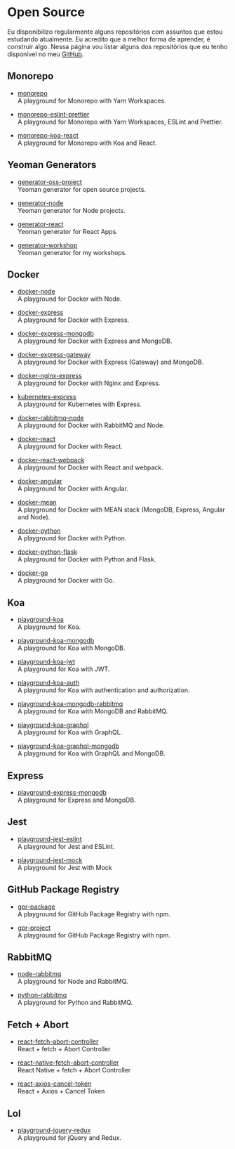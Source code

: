# Open Source

Eu disponibilizo regularmente alguns repositórios com assuntos que estou estudando atualmente. Eu acredito que a melhor forma de aprender, é construir algo. Nessa página vou listar alguns dos repositórios que eu tenho disponível no meu [GitHub](https://github.com/robertoachar).

## Monorepo

- [monorepo](https://github.com/robertoachar/monorepo)  
  A playground for Monorepo with Yarn Workspaces.

- [monorepo-eslint-prettier](https://github.com/robertoachar/monorepo-eslint-prettier)  
  A playground for Monorepo with Yarn Workspaces, ESLint and Prettier.

- [monorepo-koa-react](https://github.com/robertoachar/monorepo-koa-react)  
  A playground for Monorepo with Koa and React.

## Yeoman Generators

- [generator-oss-project](https://github.com/robertoachar/generator-oss-project)  
  Yeoman generator for open source projects.

- [generator-node](https://github.com/robertoachar/generator-node)  
  Yeoman generator for Node projects.

- [generator-react](https://github.com/robertoachar/generator-react)  
  Yeoman generator for React Apps.

- [generator-workshop](https://github.com/robertoachar/generator-workshop)  
  Yeoman generator for my workshops.

## Docker

- [docker-node](https://github.com/robertoachar/docker-node)  
  A playground for Docker with Node.

- [docker-express](https://github.com/robertoachar/docker-express)  
  A playground for Docker with Express.

- [docker-express-mongodb](https://github.com/robertoachar/docker-express-mongodb)  
  A playground for Docker with Express and MongoDB.

- [docker-express-gateway](https://github.com/robertoachar/docker-express-gateway)  
  A playground for Docker with Express (Gateway) and MongoDB.

- [docker-nginx-express](https://github.com/robertoachar/docker-nginx-express)  
  A playground for Docker with Nginx and Express.

- [kubernetes-express](https://github.com/robertoachar/kubernetes-express)  
  A playground for Kubernetes with Express.

- [docker-rabbitmq-node](https://github.com/robertoachar/docker-rabbitmq-node)  
  A playground for Docker with RabbitMQ and Node.

- [docker-react](https://github.com/robertoachar/docker-react)  
  A playground for Docker with React.

- [docker-react-webpack](https://github.com/robertoachar/docker-react-webpack)  
  A playground for Docker with React and webpack.

- [docker-angular](https://github.com/robertoachar/docker-angular)  
  A playground for Docker with Angular.

- [docker-mean](https://github.com/robertoachar/docker-mean)  
  A playground for Docker with MEAN stack (MongoDB, Express, Angular and Node).

- [docker-python](https://github.com/robertoachar/docker-python)  
  A playground for Docker with Python.

- [docker-python-flask](https://github.com/robertoachar/docker-python-flask)  
  A playground for Docker with Python and Flask.

- [docker-go](https://github.com/robertoachar/docker-go)  
  A playground for Docker with Go.

## Koa

- [playground-koa](https://github.com/robertoachar/playground-koa)  
  A playground for Koa.

- [playground-koa-mongodb](https://github.com/robertoachar/playground-koa-mongodb)  
  A playground for Koa with MongoDB.

- [playground-koa-jwt](https://github.com/robertoachar/playground-koa-jwt)  
  A playground for Koa with JWT.

- [playground-koa-auth](https://github.com/robertoachar/playground-koa-auth)  
  A playground for Koa with authentication and authorization.

- [playground-koa-mongodb-rabbitmq](https://github.com/robertoachar/playground-koa-mongodb-rabbitmq)  
  A playground for Koa with MongoDB and RabbitMQ.

- [playground-koa-graphql](https://github.com/robertoachar/playground-koa-graphql)  
  A playground for Koa with GraphQL.

- [playground-koa-graphql-mongodb](https://github.com/robertoachar/playground-koa-graphql-mongodb)  
  A playground for Koa with GraphQL and MongoDB.

## Express

- [playground-express-mongodb](https://github.com/robertoachar/playground-express-mongodb)  
  A playground for Express and MongoDB.

## Jest

- [playground-jest-eslint](https://github.com/robertoachar/playground-jest-eslint)  
  A playground for Jest and ESLint.

- [playground-jest-mock](https://github.com/robertoachar/playground-jest-mock)  
  A playground for Jest with Mock

## GitHub Package Registry

- [gpr-package](https://github.com/robertoachar/gpr-package)  
  A playground for GitHub Package Registry with npm.

- [gpr-project](https://github.com/robertoachar/gpr-project)  
  A playground for GitHub Package Registry with npm.

## RabbitMQ

- [node-rabbitmq](https://github.com/robertoachar/node-rabbitmq)  
  A playground for Node and RabbitMQ.

- [python-rabbitmq](https://github.com/robertoachar/python-rabbitmq)  
  A playground for Python and RabbitMQ.

## Fetch + Abort

- [react-fetch-abort-controller](https://github.com/robertoachar/react-fetch-abort-controller)  
  React + fetch + Abort Controller

- [react-native-fetch-abort-controller](https://github.com/robertoachar/react-native-fetch-abort-controller)  
  React Native + fetch + Abort Controller

- [react-axios-cancel-token](https://github.com/robertoachar/react-axios-cancel-token)  
  React + Axios + Cancel Token

## Lol

- [playground-jquery-redux](https://github.com/robertoachar/playground-jquery-redux)  
  A playground for jQuery and Redux.
